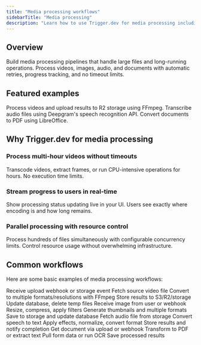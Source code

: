 ```yaml
---
title: "Media processing workflows"
sidebarTitle: "Media processing"
description: "Learn how to use Trigger.dev for media processing including video transcoding, image optimization, audio transformation, and document conversion workflows"
---
```



## Overview

Build media processing pipelines that handle large files and long-running operations. Process videos, images, audio, and documents with automatic retries, progress tracking, and no timeout limits.

## Featured examples

<CardGroup cols={3}>
  <Card title="FFmpeg video processing" icon="book" href="/guides/examples/ffmpeg-video-processing">
    Process videos and upload results to R2 storage using FFmpeg.
  </Card>
  <Card
    title="Deepgram audio transcription"
    icon="book"
    href="/guides/examples/deepgram-transcribe-audio"
  >
    Transcribe audio files using Deepgram's speech recognition API.
  </Card>
  <Card
    title="LibreOffice PDF conversion"
    icon="book"
    href="/guides/examples/libreoffice-pdf-conversion"
  >
    Convert documents to PDF using LibreOffice.
  </Card>
</CardGroup>

## Why Trigger.dev for media processing

### Process multi-hour videos without timeouts

Transcode videos, extract frames, or run CPU-intensive operations for hours. No execution time limits.

### Stream progress to users in real-time

Show processing status updating live in your UI. Users see exactly where encoding is and how long remains.

### Parallel processing with resource control

Process hundreds of files simultaneously with configurable concurrency limits. Control resource usage without overwhelming infrastructure.

## Common workflows

Here are some basic examples of media processing workflows:

<Tabs>
  <Tab title="Video processing">
    <Steps>
      <Step title="Trigger">Receive upload webhook or storage event</Step>
      <Step title="Download">Fetch source video file</Step>
      <Step title="Transcode">Convert to multiple formats/resolutions with FFmpeg</Step>
      <Step title="Upload">Store results to S3/R2/storage</Step>
      <Step title="Cleanup">Update database, delete temp files</Step>
    </Steps>
  </Tab>
  <Tab title="Image processing">
    <Steps>
      <Step title="Upload">Receive image from user or webhook</Step>
      <Step title="Process">Resize, compress, apply filters</Step>
      <Step title="Variants">Generate thumbnails and multiple formats</Step>
      <Step title="Store">Save to storage and update database</Step>
    </Steps>
  </Tab>
  <Tab title="Audio processing">
    <Steps>
      <Step title="Download">Fetch audio file from storage</Step>
      <Step title="Transcribe">Convert speech to text</Step>
      <Step title="Transform">Apply effects, normalize, convert format</Step>
      <Step title="Deliver">Store results and notify completion</Step>
    </Steps>
  </Tab>
  <Tab title="Document processing">
    <Steps>
      <Step title="Receive">Get document via upload or webhook</Step>
      <Step title="Convert">Transform to PDF or extract text</Step>
      <Step title="Extract">Pull form data or run OCR</Step>
      <Step title="Store">Save processed results</Step>
    </Steps>
  </Tab>
</Tabs>

<UseCasesCards />
